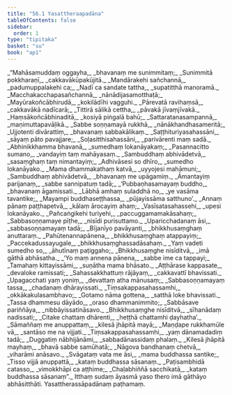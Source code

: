 ```yaml
---
title: "56.1 Yasattheraapadāna"
tableOfContents: false
sidebar:
  order: 1
type: "tipitaka"
basket: "su"
book: "ap1"
---
```



<DynamicBreadcrumb />

<Division number="1" book="ap1">

<Paragraph number="7671" type="verses" book="ap1">
_“Mahāsamuddaṃ oggayha,_  
_bhavanaṃ me sunimmitaṃ;_  
_Sunimmitā pokkharaṇī,_  
_cakkavākūpakūjitā._  

</Paragraph>

</Division>
<Division number="2" book="ap1">

<Paragraph number="7672" type="verses" book="ap1">
_Mandārakehi sañchannā,_  
_padumuppalakehi ca;_  
_Nadī ca sandate tattha,_  
_supatitthā manoramā._  

</Paragraph>

</Division>
<Division number="3" book="ap1">

<Paragraph number="7673" type="verses" book="ap1">
_Macchakacchapasañchannā,_  
_nānādijasamotthaṭā;_  
_Mayūrakoñcābhirudā,_  
_kokilādīhi vagguhi._  

</Paragraph>

</Division>
<Division number="4" book="ap1">

<Paragraph number="7674" type="verses" book="ap1">
_Pārevatā ravihaṃsā,_  
_cakkavākā nadīcarā;_  
_Tittirā sālikā cettha,_  
_pāvakā jīvaṃjīvakā._  

</Paragraph>

</Division>
<Division number="5" book="ap1">

<Paragraph number="7675" type="verses" book="ap1">
_Haṃsākoñcābhinaditā,_  
_kosiyā piṅgalā bahū;_  
_Sattaratanasampannā,_  
_maṇimuttapavāḷikā._  

</Paragraph>

</Division>
<Division number="6" book="ap1">

<Paragraph number="7676" type="verses" book="ap1">
_Sabbe soṇṇamayā rukkhā,_  
_nānākhandhasameritā;_  
_Ujjotenti divārattiṃ,_  
_bhavanaṃ sabbakālikaṃ._  

</Paragraph>

</Division>
<Division number="7" book="ap1">

<Paragraph number="7677" type="verses" book="ap1">
_Saṭṭhituriyasahassāni,_  
_sāyaṃ pāto pavajjare;_  
_Soḷasitthisahassāni,_  
_parivārenti maṃ sadā._  

</Paragraph>

</Division>
<Division number="8" book="ap1">

<Paragraph number="7678" type="verses" book="ap1">
_Abhinikkhamma bhavanā,_  
_sumedhaṃ lokanāyakaṃ;_  
_Pasannacitto sumano,_  
_vandayiṃ taṃ mahāyasaṃ._  

</Paragraph>

</Division>
<Division number="9" book="ap1">

<Paragraph number="7679" type="verses" book="ap1">
_Sambuddhaṃ abhivādetvā,_  
_sasaṃghaṃ taṃ nimantayiṃ;_  
_Adhivāsesi so dhīro,_  
_sumedho lokanāyako._  

</Paragraph>

</Division>
<Division number="10" book="ap1">

<Paragraph number="7680" type="verses" book="ap1">
_Mama dhammakathaṃ katvā,_  
_uyyojesi mahāmuni;_  
_Sambuddhaṃ abhivādetvā,_  
_bhavanaṃ me upāgamiṃ._  

</Paragraph>

</Division>
<Division number="11" book="ap1">

<Paragraph number="7681" type="verses" book="ap1">
_Āmantayiṃ parijanaṃ,_  
_sabbe sannipatuṃ tadā;_  
_‘Pubbaṇhasamayaṃ buddho,_  
_bhavanaṃ āgamissati._  

</Paragraph>

</Division>
<Division number="12" book="ap1">

<Paragraph number="7682" type="verses" book="ap1">
_Lābhā amhaṃ suladdhā no,_  
_ye vasāma tavantike;_  
_Mayampi buddhaseṭṭhassa,_  
_pūjayissāma satthuno’._  

</Paragraph>

</Division>
<Division number="13" book="ap1">

<Paragraph number="7683" type="verses" book="ap1">
_Annaṃ pānaṃ paṭṭhapetvā,_  
_kālaṃ ārocayiṃ ahaṃ;_  
_Vasīsatasahassehi,_  
_upesi lokanāyako._  

</Paragraph>

</Division>
<Division number="14" book="ap1">

<Paragraph number="7684" type="verses" book="ap1">
_Pañcaṅgikehi turiyehi,_  
_paccuggamamakāsahaṃ;_  
_Sabbasoṇṇamaye pīṭhe,_  
_nisīdi purisuttamo._  

</Paragraph>

</Division>
<Division number="15" book="ap1">

<Paragraph number="7685" type="verses" book="ap1">
_Uparicchadanaṃ āsi,_  
_sabbasoṇṇamayaṃ tadā;_  
_Bījanīyo pavāyanti,_  
_bhikkhusaṃghaṃ anuttaraṃ._  

</Paragraph>

</Division>
<Division number="16" book="ap1">

<Paragraph number="7686" type="verses" book="ap1">
_Pahūtenannapānena,_  
_bhikkhusaṃghaṃ atappayiṃ;_  
_Paccekadussayugale,_  
_bhikkhusaṃghassadāsahaṃ._  

</Paragraph>

</Division>
<Division number="17" book="ap1">

<Paragraph number="7687" type="verses" book="ap1">
_Yaṃ vadeti sumedho so,_  
_āhutīnaṃ paṭiggaho;_  
_Bhikkhusaṃghe nisīditvā,_  
_imā gāthā abhāsatha._  

</Paragraph>

</Division>
<Division number="18" book="ap1">

<Paragraph number="7688" type="verses" book="ap1">
_‘Yo maṃ annena pānena,_  
_sabbe ime ca tappayi;_  
_Tamahaṃ kittayissāmi,_  
_suṇātha mama bhāsato._  

</Paragraph>

</Division>
<Division number="19" book="ap1">

<Paragraph number="7689" type="verses" book="ap1">
_Aṭṭhārase kappasate,_  
_devaloke ramissati;_  
_Sahassakkhattuṃ rājāyaṃ,_  
_cakkavattī bhavissati._  

</Paragraph>

</Division>
<Division number="20" book="ap1">

<Paragraph number="7690" type="verses" book="ap1">
_Upagacchati yaṃ yoniṃ,_  
_devattaṃ atha mānusaṃ;_  
_Sabbasoṇṇamayaṃ tassa,_  
_chadanaṃ dhārayissati._  

</Paragraph>

</Division>
<Division number="21" book="ap1">

<Paragraph number="7691" type="verses" book="ap1">
_Tiṃsakappasahassamhi,_  
_okkākakulasambhavo;_  
_Gotamo nāma gottena,_  
_satthā loke bhavissati._  

</Paragraph>

</Division>
<Division number="22" book="ap1">

<Paragraph number="7692" type="verses" book="ap1">
_Tassa dhammesu dāyādo,_  
_oraso dhammanimmito;_  
_Sabbāsave pariññāya,_  
_nibbāyissatināsavo._  

</Paragraph>

</Division>
<Division number="23" book="ap1">

<Paragraph number="7693" type="verses" book="ap1">
_Bhikkhusaṃghe nisīditvā,_  
_sīhanādaṃ nadissati;_  
_Citake chattaṃ dhārenti,_  
_heṭṭhā chattamhi ḍayhatha’._  

</Paragraph>

</Division>
<Division number="24" book="ap1">

<Paragraph number="7694" type="verses" book="ap1">
_Sāmaññaṃ me anuppattaṃ,_  
_kilesā jhāpitā mayā;_  
_Maṇḍape rukkhamūle vā,_  
_santāso me na vijjati._  

</Paragraph>

</Division>
<Division number="25" book="ap1">

<Paragraph number="7695" type="verses" book="ap1">
_Tiṃsakappasahassamhi,_  
_yaṃ dānamadadiṃ tadā;_  
_Duggatiṃ nābhijānāmi,_  
_sabbadānassidaṃ phalaṃ._  

</Paragraph>

</Division>
<Division number="26" book="ap1">

<Paragraph number="7696" type="verses" book="ap1">
_Kilesā jhāpitā mayhaṃ,_  
_bhavā sabbe samūhatā;_  
_Nāgova bandhanaṃ chetvā,_  
_viharāmi anāsavo._  

</Paragraph>

</Division>
<Division number="27" book="ap1">

<Paragraph number="7697" type="verses" book="ap1">
_Svāgataṃ vata me āsi,_  
_mama buddhassa santike;_  
_Tisso vijjā anuppattā,_  
_kataṃ buddhassa sāsanaṃ._  

</Paragraph>

</Division>
<Division number="28" book="ap1">

<Paragraph number="7698" type="verses" book="ap1">
_Paṭisambhidā catasso,_  
_vimokkhāpi ca aṭṭhime;_  
_Chaḷabhiññā sacchikatā,_  
_kataṃ buddhassa sāsanaṃ”._  

</Paragraph>

<Paragraph number="7699" book="ap1">
Itthaṃ sudaṃ āyasmā yaso thero imā gāthāyo abhāsitthāti.

</Paragraph>
</Division>

<Paragraph number="7700" type="center" book="ap1">
Yasattherassāpadānaṃ paṭhamaṃ.
</Paragraph>